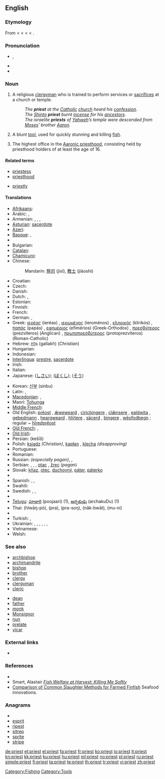 {{wikipedia|dab=priest (disambiguation)|priest}}
==English==

===Etymology===
From {{etyl|enm}} {{term|preist|lang=enm}} < {{etyl|ang}} {{term|prēost|lang=ang}} < {{etyl|LL.}} {{term|presbyter|lang=la}} < {{etyl|grc}} {{term|πρεσβύτερος|tr=presbuteros|lang=grc|sc=polytonic}} < {{term|πρέσβυς||elder, older||tr=presbus|lang=grc|sc=polytonic}}.

===Pronunciation===
* {{IPA|/'pɻiːst/}}, {{SAMPA|/'pr\i:st/}}
* {{audio|en-us-priest.ogg|Audio (US)}}
* {{rhymes|iːst}}

===Noun===
{{en-noun}}

# A religious [[clergyman]] who is trained to perform services or [[sacrifice]]s at a church or temple.
#: ''The '''priest''' at the [[Catholic]] [[church]] heard his [[confession]]''.
#: ''The [[Shinto]] '''priest''' burnt [[incense]] for his [[ancestors]]''.
#: ''The israelite '''priests''' of [[Yahweh]]’s temple were descended from [[Moses]]' brother [[Aaron]]''.
# A blunt [[tool]], used for quickly stunning and killing [[fish]].
# {{Mormonism}} The highest office in the [[Aaronic priesthood]], consisting held by priesthood holders of at least the age of 16.

====Related terms====
{{top2}}
* [[priestess]]
* [[priesthood]]
{{mid2}}
* [[priestly]]
{{bottom2}}

====Translations====
{{trans-top|clergyman}}
* [[Afrikaans]]: {{t-|af|priester|xs=Afrikaans}}
* Arabic: {{Arab|[[قسيس]]}} {{IPAchar|(qissīs)}} {{m}},  {{t-|ar|كاهن|m|tr=kaahin}}
* Armenian: {{t-|hy|քահանա|tr=k'ahana}}, {{t|hy|երեց|tr=erec’}}, {{qualifier|colloquial}} {{t|hy|տերտեր|tr=terter}},  {{qualifier|pagan}} {{t-|hy|քուրմ|tr=k’urm}}
* [[Asturian]]: [[sacerdote]] {{m}}
* [[Azeri]]: {{t|az|keşiş|xs=Azeri}}
* [[Basque]]: {{t|eu|apaiz|xs=Basque}}, {{t+|eu|abade|xs=Basque}}
* {{trreq|Breton}}
* Bulgarian: {{t+|bg|свещеник|m|tr=sveštenik}}
* [[Catalan]]: {{t-|ca|sacredot|m}}
* [[Chamicuro]]: {{tø|ccc|patile}}
* Chinese:
*: {{trreq|Cantonese}}
*: Mandarin: [[祭司]] (jìsī), [[教士]] (jiàoshì)
*: {{trreq|Min Nan}}
* Croatian: {{t-|hr|svećenik|m}}
* Czech: {{t-|cs|kněz|m}}
* Danish: {{t+|da|præst}}
* Dutch: {{t+|nl|priester|m}}, {{t+|nl|pastoor|m}}
* Estonian: {{t-|et|preester}}
* Finnish: {{t+|fi|pappi}}
* French: {{t+|fr|prêtre|m}}
* German: {{t+|de|Priester|m}}, {{t+|de|Pfarrer|m}}
* Greek: [[ιερέας]] (ieréas) {{m}}, [[ιερωμένος]] (ieroménos) {{m}}, [[κληρικός]] (klirikós) {{m}}, [[παπάς]] (papás) {{m}}, [[εφημέριος]] (efimérios) (Greek-Orthodox) {{m}}, [[πρεσβύτερος]] (prezvíteros) (Anglican) {{m}}, [[πρωτοπρεσβύτερος]] (protoprezvíteros) (Roman-Catholic) {{m}}
* Hebrew: [[גלח|גַּלָּח]] (gallakh) {{m}} (''Christian'')
* Hungarian: {{t+|hu|pap}}
* Indonesian: {{t+|id|pendeta|xs=Indonesian}}
* [[Interlingua]]: [[prestre]], [[sacerdote]]
* Irish: {{t+|ga|sagart|m|xs=Irish}}
* Italian: {{t+|it|prete|m}}
* Japanese: {{t|ja|司祭|tr=shisai}} ([[しさい]]); {{t|ja|牧師|tr=bokushi}} ([[ぼくし]]); {{t+|ja|僧|tr=sō}} ([[そう]])
{{trans-mid}}
* Korean: [[신부]] (sinbu)
* Latin: {{t+|la|sacerdos|m|f}}, {{t-|la|flamen|m|f}}
* [[Macedonian]]: {{t-|mk|свештеник|m|tr=svéštenik}},  {{t-|mk|поп|m|tr=pop}}
* Maori: [[Tohunga]]
* [[Middle French]]: {{tø|frm|prestre}}
* Old English: [[preost|prēost]] {{m}}, [[æweweard|ǣweweard]] {{m}}, [[ciricþingere]] {{m}}, [[clænsere|clǣnsere]] {{m}}, [[ealdwita]] {{m}}, [[gebedmann]] {{m}}, [[heargweard]] {{m}}, [[hlytere|hlȳtere]] {{m}}, [[sacerd|sācerd]] {{m|f}}, [[þingere]] {{m}}, [[weofodþegn|wēofodþegn]] {{m}}; regular ~ [[hiredpreost|hīredprēost]] {{m}}
* [[Old French]]: {{tø|fro|prestre}},  {{tø|fro|provoire}}
* [[Old Irish]]: {{tø|sga|sacart|m}}
* Persian: {{fa-Arab|[[کشیش]]}} (kešīš)
* Polish: [[ksiądz]] {{m}} ''(Christian)'', [[kapłan]] {{m}}, [[klecha]] {{m}} ''(disapproving)''
* Portuguese: {{t+|pt|padre|m}}
* Romanian: {{t+|ro|preot}}
* Russian: {{t+|ru|жрец|m|tr=žrets}} ''(especially pagan)'', {{t|ru|священник|m|tr=svjaščénnik}}, {{t+|ru|поп|m|tr=pop}}
* Serbian: {{t-|sr|sveštenik|m}}, {{t-|sr|pop|m}}, {{t-|sr|svećenik|m}}, [[otac]] {{m}}, [[žrec]] {{m}} (''pagan'')
* Slovak: [[kňaz]], [[otec]], [[duchovný]], [[páter]], [[páterko]] {{m}}
* {{trreq|Slovene}}
* Spanish: {{t-|es|cura|m}}, {{t+|es|sacerdote|m}}, {{t-|es|párroco|m}}
* Swahili: {{t+|sw|kasisi|xs=Swahili}}
* Swedish: {{t+|sv|präst|c}}, {{t-|sv|prost|c}}, {{t-|sv|pastor|c}}
* {{trreq|Taos}}
* [[Telugu]]: [[పూజారి]] (poojaari) (1), [[అర్చకుడు]] (archakuDu) (1)
* Thai: {{Thai|[[หลวงพ่อ]]}} (hlwāŋ-pò), {{Thai|[[พระ]]}} (pra), {{Thai|[[พระสงฆ์]]}} (pra-soŋ), {{Thai|[[นักบวช]]}} (nâk-bwāt), {{Thai|[[มุนิ]]}} (mu-ni)
* {{trreq|Tibetan}}
* Turkish: {{t+|tr|papaz}}, {{t|tr|din adamı}}
* Ukrainian: {{t|uk|священик|m|tr=svjaščényk|xs=Ukrainian}}, {{t|uk|священник|m|tr=svjaščénnyk|xs=Ukrainian}}, {{t|uk|ксьондз|m|tr=ks’ondz|xs=Ukrainian}}, {{t|uk|отець|m|tr=otéc’|xs=Ukrainian}}, {{t|uk|піп|m|tr=pip|xs=Ukrainian}}, {{t|uk|ієрей|m|tr=ijeréj|xs=Ukrainian}}, {{t|uk|жрець|m|tr=žrec’|xs=Ukrainian}}
* Vietnamese: {{t+|vi|linh mục|xs=Vietnamese}}
* Welsh: {{t|cy|offeiriad|m|xs=Welsh}}
{{trans-bottom}}

===See also===
{{top2}}
* [[archbishop]]
* [[archimandrite]]
* [[bishop]]
* [[brother]]
* [[clergy]]
* [[clergyman]]
* [[cleric]]
{{mid2}}
* [[dean]]
* [[father]]
* [[monk]]
* [[Monsignor]]
* [[nun]]
* [[prelate]]
* [[vicar]]
{{bottom2}}

===External links===
* {{pedialite}}

===References===
* {{cite book |title=Duties and Blessings of the Priesthood, Part A  |url=http://www.lds.org/ldsorg/v/index.jsp?vgnextoid=da135f74db46c010VgnVCM1000004d82620aRCRD&locale=0&sourceId=225eff3ff4c20110VgnVCM100000176f620a____&hideNav=1&contentLocale=0 |year=2000 |publisher=The Church of Jesus Christ of Latter-day Saints |pages=48 |chapter=Lesson 7: Duties of the Priest}}
* Smart, Alastair [http://www.smartaqua.com.au/presdocs/rspcapaper04.doc ''Fish Welfare at Harvest: Killing Me Softly'']
* [http://www.seafoodinnovations.com.au/products/si2-comparison.htm Comparison of Common Slaughter Methods for Farmed Finfish] Seafood innovations.

===Anagrams===
* {{alphagram|eiprst}}
* [[esprit#English|esprit]]
* [[ripest#English|ripest]]
* [[sitrep#English|sitrep]]
* [[sprite#English|sprite]]
* [[stripe#English|stripe]]

[[Category:Fishing]]
[[Category:Tools]]

[[de:priest]]
[[et:priest]]
[[el:priest]]
[[fa:priest]]
[[fr:priest]]
[[ko:priest]]
[[io:priest]]
[[it:priest]]
[[kn:priest]]
[[kk:priest]]
[[ku:priest]]
[[hu:priest]]
[[ml:priest]]
[[no:priest]]
[[pl:priest]]
[[ru:priest]]
[[simple:priest]]
[[fi:priest]]
[[ta:priest]]
[[te:priest]]
[[th:priest]]
[[tr:priest]]
[[vi:priest]]
[[zh:priest]]